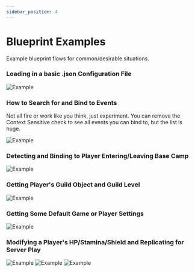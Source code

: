 ```yaml
---
sidebar_position: 4
---
```


# Blueprint Examples

Example blueprint flows for common/desirable situations.

### Loading in a basic .json Configuration File
![Example](./assets/examples/load_config_bp_exmpl.png)

### How to Search for and Bind to Events
Not all fire or work like you think, just experiment. You can remove the Context Sensitive check to see all events you can bind to, but the list is huge.

![Example](./assets/examples/SearchingBindingEvents.png)

### Detecting and Binding to Player Entering/Leaving Base Camp
![Example](./assets/examples/detect_base_camp_bp_exmpl.png)

### Getting Player's Guild Object and Guild Level
![Example](./assets/examples/getting_guild_level_bp_exmpl.png)

### Getting Some Default Game or Player Settings
![Example](./assets/examples/GamePlayerSettings.png)

### Modifying a Player's HP/Stamina/Shield and Replicating for Server Play
![Example](./assets/examples/PlayerHP.png)
![Example](./assets/examples/PlayerSP.png)
![Example](./assets/examples/PlayerShield.png)